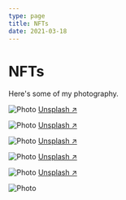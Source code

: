 ```yaml
---
type: page
title: NFTs
date: 2021-03-18
---
```


# NFTs

Here's some of my photography.


<Image
  src="/images/degod.png"
  alt="Photo"
    width={750}
  height={750}
  priority
  className="next-image"
/>
[Unsplash ↗ ](https://unsplash.com/photos/WeYamle9fDM)

<Image
  src="/images/doge.png"
  alt="Photo"
  width={750}
  height={750}
  priority
  className="next-image"
/>
[Unsplash ↗ ](https://unsplash.com/photos/WeYamle9fDM)

<Image
  src="/images/noot.png"
  alt="Photo"
  width={750}
  height={750}
  priority
  className="next-image"
/>
[Unsplash ↗ ](https://unsplash.com/photos/WeYamle9fDM)

<Image
  src="/images/skull.png"
  alt="Photo"
  width={750}
  height={750}
  priority
  className="next-image"
/>
[Unsplash ↗ ](https://unsplash.com/photos/WeYamle9fDM)

<Image
  src="/images/vaxxdog.png"
  alt="Photo"
  width={750}
  height={750}
  priority
  className="next-image"
/>
[Unsplash ↗ ](https://unsplash.com/photos/WeYamle9fDM)

<Image
  src="/images/alien.png"
  alt="Photo"
  width={750}
  height={750}
  priority
  className="next-image"
/>
